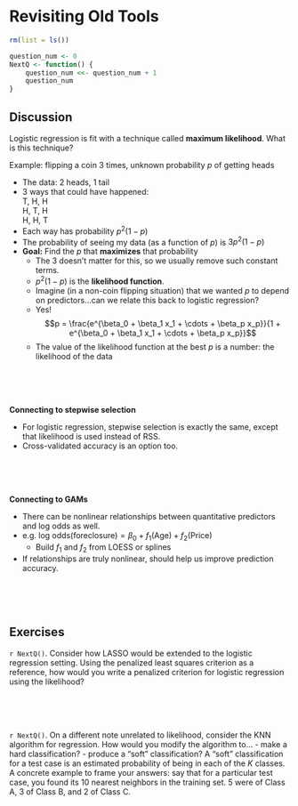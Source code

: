 # Revisiting Old Tools

```r
rm(list = ls())

question_num <- 0
NextQ <- function() {
    question_num <<- question_num + 1
    question_num
}
```

## Discussion

Logistic regression is fit with a technique called **maximum likelihood**. What is this technique?

Example: flipping a coin 3 times, unknown probability $p$ of getting heads

- The data: 2 heads, 1 tail
- 3 ways that could have happened:    
    T, H, H    
    H, T, H    
    H, H, T
- Each way has probability $p^2(1-p)$
- The probability of seeing my data (as a function of $p$) is $3p^2(1-p)$
- **Goal:** Find the $p$ that **maximizes** that probability
    - The 3 doesn't matter for this, so we usually remove such constant terms.
    - $p^2(1-p)$ is the **likelihood function**.
    - Imagine (in a non-coin flipping situation) that we wanted $p$ to depend on predictors...can we relate this back to logistic regression?
    - Yes!    
        $$p = \frac{e^{\beta_0 + \beta_1 x_1 + \cdots + \beta_p x_p}}{1 + e^{\beta_0 + \beta_1 x_1 + \cdots + \beta_p x_p}}$$
    - The value of the likelihood function at the best $p$ is a number: the likelihood of the data

<br>
<br>
<br>

**Connecting to stepwise selection**

- For logistic regression, stepwise selection is exactly the same, except that likelihood is used instead of RSS.
- Cross-validated accuracy is an option too.

<br>
<br>
<br>

**Connecting to GAMs**

- There can be nonlinear relationships between quantitative predictors and log odds as well.
- e.g. $\text{log odds(foreclosure)} = \beta_0 + f_1(\text{Age}) + f_2(\text{Price})$
    - Build $f_1$ and $f_2$ from LOESS or splines
- If relationships are truly nonlinear, should help us improve prediction accuracy.

<br>
<br>
<br>

## Exercises


`r NextQ()`. Consider how LASSO would be extended to the logistic regression setting. Using the penalized least squares criterion as a reference, how would you write a penalized criterion for logistic regression using the likelihood?

<br>
<br>
<br>

`r NextQ()`. On a different note unrelated to likelihood, consider the KNN algorithm for regression. How would you modify the algorithm to...
    - make a hard classification?
    - produce a "soft" classification? A "soft" classification for a test case is an estimated probability of being in each of the $K$ classes.    
    A concrete example to frame your answers: say that for a particular test case, you found its 10 nearest neighbors in the training set. 5 were of Class A, 3 of Class B, and 2 of Class C.


